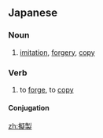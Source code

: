 ==Japanese==
{{ja-kanjitab|ぎ|せい|yomi=o}}

===Noun===
{{ja-noun|ぎせい}}

# [[imitation]], [[forgery]], [[copy]]

===Verb===
{{ja-verb-suru|ぎせい}}

# to [[forge]], to [[copy]]

====Conjugation====
{{ja-suru|ぎせい}}

[[zh:擬製]]